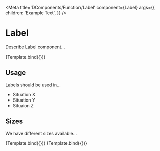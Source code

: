 
<Meta
	title='DComponents/Function/Label'
	component={Label}
	args={{
		children: 'Example Text',
	}}
/>

# Label

Describe Label component...

<Canvas withSource='open'>
	<Story name='Default'>{Template.bind({})}</Story>
</Canvas>
<ArgsTable story='Default' />

## Usage

Labels should be used in...

-   Situation X
-   Situation Y
-   Situaion Z

## Sizes

We have different sizes available...

<Canvas>
	<Story
		name='Medium'
		args={{ size: 'medium' }}
	>
		{Template.bind({})}
	</Story>
	<Story
		name='Small'
		args={{ size: 'small' }}
	>
		{Template.bind({})}
	</Story>
</Canvas>
